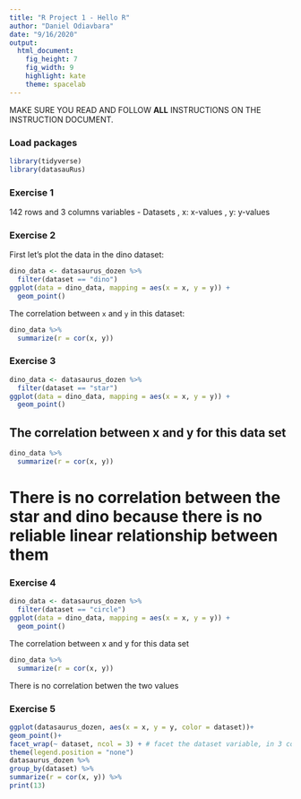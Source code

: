 ```yaml
---
title: "R Project 1 - Hello R"
author: "Daniel Odiavbara"
date: "9/16/2020"
output: 
  html_document: 
    fig_height: 7
    fig_width: 9
    highlight: kate
    theme: spacelab
---
```


MAKE SURE YOU READ AND FOLLOW **ALL** INSTRUCTIONS ON THE INSTRUCTION DOCUMENT. 

### Load packages

```r
library(tidyverse) 
library(datasauRus)
```


### Exercise 1

142 rows and 3 columns
variables - Datasets , x: x-values , y: y-values

### Exercise 2

First let's plot the data in the dino dataset:

```r
dino_data <- datasaurus_dozen %>%
  filter(dataset == "dino")
ggplot(data = dino_data, mapping = aes(x = x, y = y)) +
  geom_point()
```

The correlation between `x` and `y` in this dataset:

```r
dino_data %>%
  summarize(r = cor(x, y))
```

### Exercise 3

```r
dino_data <- datasaurus_dozen %>%
  filter(dataset == "star")
ggplot(data = dino_data, mapping = aes(x = x, y = y)) +
  geom_point()

```

## The correlation between x and y for this data set
 
```r

dino_data %>%
  summarize(r = cor(x, y))
```
# There is no correlation between the star and dino because there is no reliable linear relationship between them


### Exercise 4

```r

dino_data <- datasaurus_dozen %>%
  filter(dataset == "circle")
ggplot(data = dino_data, mapping = aes(x = x, y = y)) +
  geom_point()

```

The correlation between x and y for this data set 

```r

dino_data %>%
  summarize(r = cor(x, y))
```
There is no correlation betwen the two values

### Exercise 5


```r
ggplot(datasaurus_dozen, aes(x = x, y = y, color = dataset))+
geom_point()+
facet_wrap(~ dataset, ncol = 3) + # facet the dataset variable, in 3 cols
theme(legend.position = "none")
datasaurus_dozen %>%
group_by(dataset) %>%
summarize(r = cor(x, y)) %>%
print(13)
```










